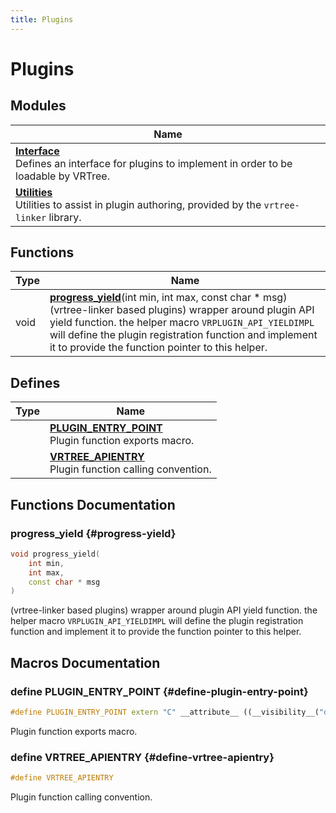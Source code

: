 ```yaml
---
title: Plugins
---
```


# Plugins

## Modules

| Name           |
| -------------- |
| **[Interface](../../modules/plugins/interface.mdx)** <br />Defines an interface for plugins to implement in order to be loadable by VRTree.  |
| **[Utilities](../../modules/plugins/utilities.mdx)** <br />Utilities to assist in plugin authoring, provided by the `vrtree-linker` library.  |

## Functions

| Type           | Name           |
| -------------- | -------------- |
| void | **[progress_yield](#progress-yield)**(int min, int max, const char * msg)<br />(vrtree-linker based plugins) wrapper around plugin API yield function. the helper macro `VRPLUGIN_API_YIELDIMPL` will define the plugin registration function and implement it to provide the function pointer to this helper.  |

## Defines

| Type           | Name           |
| -------------- | -------------- |
|  | **[PLUGIN_ENTRY_POINT](#define-plugin-entry-point)** <br />Plugin function exports macro.  |
|  | **[VRTREE_APIENTRY](#define-vrtree-apientry)** <br />Plugin function calling convention.  |

## Functions Documentation

### progress_yield {#progress-yield}

```cpp
void progress_yield(
    int min,
    int max,
    const char * msg
)
```

(vrtree-linker based plugins) wrapper around plugin API yield function. the helper macro `VRPLUGIN_API_YIELDIMPL` will define the plugin registration function and implement it to provide the function pointer to this helper. 

## Macros Documentation

### define PLUGIN_ENTRY_POINT {#define-plugin-entry-point}

```cpp
#define PLUGIN_ENTRY_POINT extern "C" __attribute__ ((__visibility__("default")))
```

Plugin function exports macro. 

### define VRTREE_APIENTRY {#define-vrtree-apientry}

```cpp
#define VRTREE_APIENTRY 
```

Plugin function calling convention. 
